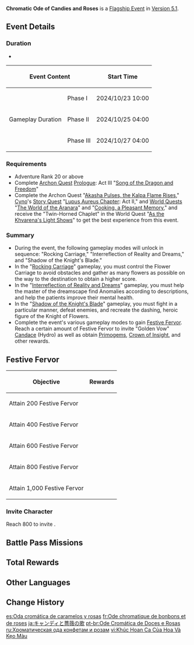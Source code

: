 {{Event Tabs
|subpage1 = Rocking Carriage
|subpage2 = Interreflection of Reality and Dreams
|subpage3 = Shadow of the Knight's Blade
}}
{{Event
|name              = Chromatic Ode of Candies and Roses
|image             = Chromatic Ode of Candies and Roses.png
|type              = In-Game
|group             = Flagship
|event             = Sabzeruz Festival
|time_known        = yes
|time_start        = 2024-10-23 10:00:00
|time_end          = 2024-11-07 03:59:59
|link              = https://www.hoyolab.com/article/34402598
|link2             = https://genshin.hoyoverse.com/en/news/detail/126536
|link2name         = Gameplay Details
|reward            = Candace
|rewardType        = Character
}}
{{Description|Paimon's caught wind of how the [[Sabzeruz Festival]] is now in full swing in [[Sumeru]], and so you both happily set off, returning to the Nation of Nature and Wisdom... }}
'''Chromatic Ode of Candies and Roses''' is a [[Flagship Event]] in [[Version 5.1]].

==Event Details==
===Duration===
* 
{|class="article-table"
!colspan=2|Event Content
!Start Time
!End Time
|-
|rowspan=3|Gameplay Duration
|Phase I
|2024/10/23 10:00
|rowspan=3|2024/11/07 03:59
|-
|Phase II
|2024/10/25 04:00
|-
|Phase III
|2024/10/27 04:00
|}

===Requirements===
* Adventure Rank 20 or above
* Complete [[Archon Quest]] [[Prologue]]: Act III "[[Song of the Dragon and Freedom]]"
* Complete the Archon Quest "[[Akasha Pulses, the Kalpa Flame Rises]]," [[Cyno]]'s [[Story Quest]] "[[Lupus Aureus Chapter]]: Act II," and [[World Quest]]s "[[The World of Aranara|The World of the Aranara]]" and "[[Cooking, a Pleasant Memory]]," and receive the "Twin-Horned Chaplet" in the World Quest "[[As the Khvarena's Light Shows]]" to get the best experience from this event.

===Summary===
* During the event, the following gameplay modes will unlock in sequence: "Rocking Carriage," "Interreflection of Reality and Dreams," and "Shadow of the Knight's Blade."
* In the "[[Chromatic Ode of Candies and Roses/Rocking Carriage|Rocking Carriage]]" gameplay, you must control the Flower Carriage to avoid obstacles and gather as many flowers as possible on the way to the destination to obtain a higher score.
* In the "[[Chromatic Ode of Candies and Roses/Interreflection of Reality and Dreams|Interreflection of Reality and Dreams]]" gameplay, you must help the master of the dreamscape find Anomalies according to descriptions, and help the patients improve their mental health.
* In the "[[Chromatic Ode of Candies and Roses/Shadow of the Knight's Blade|Shadow of the Knight's Blade]]" gameplay, you must fight in a particular manner, defeat enemies, and recreate the dashing, heroic figure of the Knight of Flowers.
* Complete the event's various gameplay modes to gain [[Festive Fervor]]. Reach a certain amount of Festive Fervor to invite "Golden Vow" [[Candace]] (Hydro) as well as obtain [[Primogem]]s, [[Crown of Insight]], and other rewards.

==Festive Fervor==
{|class="article-table"
!Objective
!Rewards
|-
|Attain 200 Festive Fervor
|{{Card List|delim=;|Primogem*40;Mora*20,000;Philosophies of Admonition*3}}
|-
|Attain 400 Festive Fervor
|{{Card List|delim=;|Primogem*40;Mora*20,000;Philosophies of Ingenuity*3}}
|-
|Attain 600 Festive Fervor
|{{Card List|delim=;|Primogem*40;Mora*20,000;Philosophies of Praxis*3}}
|-
|Attain 800 Festive Fervor
|{{Card List|delim=;|"Sorry to Keep You Waiting, Dear Archon"*1;Primogem*40;Mora*20,000}}
|-
|Attain 1,000 Festive Fervor
|{{Card List|delim=;|Primogem*40;Mora*20,000;Crown of Insight*1}}
|}

===Invite Character===
Reach 800 {{Item|Festive Fervor}} to invite {{Character|Candace|nobr=1}}.

==Battle Pass Missions==
{{Battle Pass Missions
|name     = Sabzeruz
|mission1 = {{Color|[Event]}} Complete the stage "Begone, Demons!" in "Interreflection of Reality and Dreams" in the "Chromatic Ode of Candies and Roses" event
|exp1     = 1,200
|mission2 = {{Color|[Event]}} Reach 2,000 points in the stage "Passion, Blazing as a Bonfire" in "Shadow of the Knight's Blade" in the "Chromatic Ode of Candies and Roses" event
|exp2     = 1,500
|mission3 = {{Color|[Event]}} Score 3,000 points in the "A Gorgeous, Lovely, Endless Journey!" stage of "Rocking Carriage" during the "Chromatic Ode of Candies and Roses" event
|exp3     = 1,500
|mission4 = {{Color|[Event]}} Reach 800 Festive Fervor in the "Chromatic Ode of Candies and Roses" event
|exp4     = 1,500
}}

==Total Rewards==
{{Event Rewards
|Primogem                                 = 970
|Mora                                     = 520000
|Hero's Wit                               = 57
|Adventurer's Experience                  = 6
|Wanderer's Advice                        = 12
|Mystic Enhancement Ore                   = 50
|Sanctifying Unction                      = 48
|Crown of Insight                         = 1
|Candace                                  = 1
|Agnidus Agate Fragment                   = 3
|Varunada Lazurite Fragment               = 3
|Nagadus Emerald Fragment                 = 3
|Vajrada Amethyst Fragment                = 3
|Vayuda Turquoise Fragment                = 3
|Shivada Jade Fragment                    = 3
|Prithiva Topaz Fragment                  = 3
|Guide to Admonition                      = 5
|Philosophies of Admonition               = 3
|Guide to Ingenuity                       = 5
|Philosophies of Ingenuity                = 3
|Guide to Praxis                          = 5
|Philosophies of Praxis                   = 3
|Copper Talisman of the Forest Dew        = 5
|Iron Talisman of the Forest Dew          = 5
|Silver Talisman of the Forest Dew        = 3
|Oasis Garden's Reminiscence              = 5
|Oasis Garden's Kindness                  = 5
|Oasis Garden's Mourning                  = 3
|Echo of Scorching Might                  = 5
|Remnant Glow of Scorching Might          = 5
|Dream of Scorching Might                 = 3
|May This Moment Last Forever             = 1
|"Sorry to Keep You Waiting, Dear Archon" = 1
|sort = Primogem¤Mora¤Hero's Wit¤Adventurer's Experience¤Wanderer's Advice¤Mystic Enhancement Ore¤Sanctifying Unction¤Crown of Insight¤Candace¤Agnidus Agate Fragment¤Varunada Lazurite Fragment¤Nagadus Emerald Fragment¤Vajrada Amethyst Fragment¤Vayuda Turquoise Fragment¤Shivada Jade Fragment¤Prithiva Topaz Fragment¤Guide to Admonition¤Philosophies of Admonition¤Guide to Ingenuity¤Philosophies of Ingenuity¤Guide to Praxis¤Philosophies of Praxis¤Copper Talisman of the Forest Dew¤Iron Talisman of the Forest Dew¤Silver Talisman of the Forest Dew¤Oasis Garden's Reminiscence¤Oasis Garden's Kindness¤Oasis Garden's Mourning¤Echo of Scorching Might¤Remnant Glow of Scorching Might¤Dream of Scorching Might¤May This Moment Last Forever¤"Sorry to Keep You Waiting, Dear Archon"
}}
{{Event Rewards
|type      = Event Items
|Festive Fervor = 1190
|sort      = Festive Fervor
}}

==Other Languages==
{{Other Languages
|en      = Chromatic Ode of Candies and Roses
|zhs     = 彩糖与蔷薇的幻色颂
|zhs_rm  = Cǎitáng yǔ Qiángwēi de Huànsèsòng
|zht     = 彩糖與薔薇的幻色頌
|zht_rm  = Cǎitáng yǔ Qiángwéi de Huànsèsòng
|zh_tl   = 
|ja      = キャンディと薔薇の歌
|ja_rm   = Kyandi to Bara no Uta
|ja_tl   = 
|ko      = 알록달록한 사탕과 장미의 찬송가
|ko_tl   = 
|es      = Oda cromática de caramelos y rosas
|es_tl   = Chromatic Ode of Candies and Roses
|fr      = Ode chromatique de bonbons et de roses
|fr_tl   = Chromatic Ode of Candies and Roses
|ru      = Хроматическая ода конфетам и розам
|ru_tl   = Chromatic Ode to Candies and Roses
|th      = บทกวีสีสันแห่งลูกอมและกุหลาบ
|th_rm   = 
|th_tl   = 
|vi      = Khúc Hoan Ca Của Hoa Và Kẹo Màu
|vi_tl   = 
|de      = Farbige Ode von Streuseln und Rosen
|de_tl   = Chromatic Ode of Sprinkles and Roses
|id      = Syair Fantasi Mawar dan Permen Berwarna
|id_tl   = Fantasy Poem of Roses and Coloured Candies 
|pt      = Ode Cromática de Doces e Rosas
|pt_tl   = Chromatic Ode of Sweets and Roses
|tr      = Şekerleme ve Güllerin Renkli Kasidesi
|tr_tl   = 
|it      = Ode cromatica di caramelle e rose
|it_tl   = 
}}

==Change History==
{{Change History|5.1}}

[[es:Oda cromática de caramelos y rosas]]
[[fr:Ode chromatique de bonbons et de roses]]
[[ja:キャンディと薔薇の歌]]
[[pt-br:Ode Cromática de Doces e Rosas]]
[[ru:Хроматическая ода конфетам и розам]]
[[vi:Khúc Hoan Ca Của Hoa Và Kẹo Màu]]